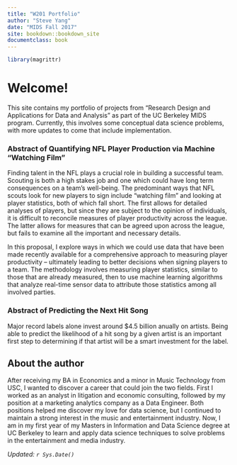 ```yaml
---
title: "W201 Portfolio"
author: "Steve Yang"
date: "MIDS Fall 2017"
site: bookdown::bookdown_site
documentclass: book
---
```


<!-- This won't be displayed but it will initialize your R session. Add any R libraries you need here. -->
```r
library(magrittr)
```


# Welcome! {-}

This site contains my portfolio of projects from "Research Design and Applications for Data and Analysis" as part of the UC Berkeley MIDS program. Currently, this involves some conceptual data science problems, with more updates to come that include implementation.

### Abstract of Quantifying NFL Player Production via Machine "Watching Film" {-}

Finding talent in the NFL plays a crucial role in building a successful team. Scouting is both a high stakes job and one which could have long term consequences on a team's well-being. The predominant ways that NFL scouts look for new players to sign include "watching film" and looking at player statistics, both of which fall short. The first allows for detailed analyses of players, but since they are subject to the opinion of individuals, it is difficult to reconcile measures of player productivity across the league. The latter allows for measures that can be agreed upon across the league, but fails to examine all the important and necessary details.

In this proposal, I explore ways in which we could use data that have been made recently available for a comprehensive approach to measuring player productivity -- ultimately leading to better decisions when signing players to a team. The methodology involves measuring player statistics, similar to those that are already measured, then to use machine learning algorithms that analyze real-time sensor data to attribute those statistics among all involved parties.

### Abstract of Predicting the Next Hit Song {-}

Major record labels alone invest around $4.5 billion anually on artists. Being able to predict the likelihood of a hit song by a given artist is an important first step to determining if that artist will be a smart investment for the label. 

## About the author {-}

After receiving my BA in Economics and a minor in Music Technology from USC, I wanted to discover a career that could join the two fields. First I worked as an analyst in litigation and economic consulting, followed by my position at a marketing analytics company as a Data Engineer. Both positions helped me discover my love for data science, but I continued to maintain a strong interest in the music and entertainment industry. Now, I am in my first year of my Masters in Information and Data Science degree at UC Berkeley to learn and apply data science techniques to solve problems in the entertainment and media industry.

*Updated: `r Sys.Date()`*
